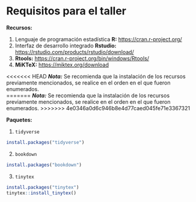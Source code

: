 # Requisitos para el taller {#requi}

**Recursos:**

1. Lenguaje de programación estadística **R:** <https://cran.r-project.org/>
1. Interfaz de desarrollo integrado **Rstudio:** <https://rstudio.com/products/rstudio/download/>
1. **Rtools:** <https://cran.r-project.org/bin/windows/Rtools/>
1. **MiKTeX:** <https://miktex.org/download>

<<<<<<< HEAD
***Nota:*** Se recomienda que la instalación de los recursos previamente mencionados, se realice en el orden en el que fueron enumerados.  
=======
***Nota:*** Se recomienda que la instalación de los recursos previamente mencionados, se realice en el orden en el que fueron enumerados.
>>>>>>> 4e0346a0d6c946b8e4d77caed045fe71e3367321

**Paquetes:**

1. ``tidyverse``

```r
install.packages("tidyverse")
```

2. ``bookdown``

```r
install.packages("bookdown")
```

3. ``tinytex``

```r
install.packages("tinytex")
tinytex::install_tinytex()
```